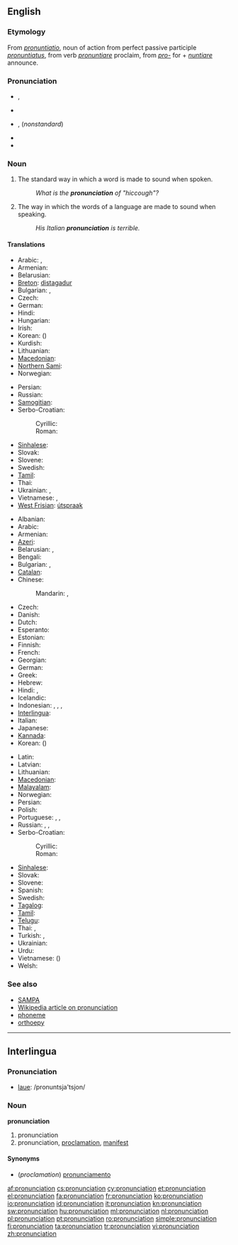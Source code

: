 {{wikipedia}}
{{selfref|See also [[Wiktionary:Pronunciation key|Wiktionary's pronunciation key]]}}
==English==

===Etymology===
From {{etyl|la}} ''[[pronuntiatio]]'', noun of action from perfect passive participle ''[[pronuntiatus]]'', from verb ''[[pronuntiare]]'' proclaim, from ''[[pro-]]'' for + ''[[nuntiare]]'' announce.

===Pronunciation===
* {{IPA|/pɹəˌnʌnsiˈeɪʃən/}}, {{SAMPA|/pr@%nVnsi"eIS@n/}}
* {{audio|en-us-pronunciation.ogg|Audio (US)}}
* {{IPA|/pɹəˌnaʊnsiˈeɪʃən/}}, {{SAMPA|/pr@%naUnsi"eIS@n/}} (''nonstandard'')
* {{rhymes|eɪʃǝn}}
* {{hyphenation|pro|nun|ci|a|tion}}

===Noun===
{{en-noun|s|-}}

# {{countable}} The standard way in which a word is made to sound when spoken.
#: ''What is the '''pronunciation''' of "hiccough"?''
# {{uncountable}} The way in which the words of a language are made to sound when speaking.
#: ''His Italian '''pronunciation''' is terrible.''

====Translations====
{{trans-top|standard sound of a word}}
* Arabic: {{t|ar|نطق|m|tr=nuTq}},  {{t|ar|لفظ|m|tr=lafZ}}
* Armenian: {{t|hy|արտասանություն|tr=artasanut'yun|sc=Armn}}
* Belarusian: {{t|be|вымаўленне|n|tr=vymaŭlénne|xs=Belarusian}}
* [[Breton]]: [[distagadur]] {{m}}
* Bulgarian: {{t+|bg|произношение|n|tr=proiznošénie}},  {{t+|bg|изговор|m|tr=ízgovor}}
* Czech: {{t+|cs|výslovnost|f}}
* German: {{t|de|Aussprache|f}}
* Hindi: {{t|hi|उच्चारण|tr=uccāraṇ|sc=Deva}}
* Hungarian: {{t+|hu|kiejtés}}
* Irish: {{t|ga|fuaimniú|m|xs=Irish}}
* Korean: {{t+|ko|발음|tr=bareum|sc=Hang}} ({{t|ko|發音|sc=Kore}})
* Kurdish: {{ku-Arab|[[گۆ کردن]]}}
* Lithuanian: {{t+|lt|tarimas|m|xs=Lithuanian}}
* [[Macedonian]]: {{t-|mk|изговор|m|tr=ízgovor}}
* [[Northern Sami]]: {{tø|se|báhkkodit}}
* Norwegian: {{t+|no|uttale|m}}
{{trans-mid}}
* Persian: {{t|fa|تلفظ|tr=talaffoz|sc=fa-Arab}}
* Russian: {{t|ru|произношение|n|sc=Cyrl|tr=proiznošénije}} 
* [[Samogitian]]: {{tø|bat-smg|tarėms}}
* Serbo-Croatian: 
*: Cyrillic: {{t|sh|изговор|alt=и̏згово̄р|m|sc=Cyrl}}
*: Roman: {{t|sh|izgovor|alt=ȉzgovōr|m}}
* [[Sinhalese]]: {{t|si|උච්චාරණය|sc=Sinh}}
* Slovak: {{t|sk|výslovnosť|f}}
* Slovene: {{t+|sl|izgovorjava|alt=izgovorjáva|f}}
* Swedish: {{t|sv|uttal|n}}
* [[Tamil]]: {{t|ta|உச்சரிப்பு|tr=uccharippu|sc=Taml}}
* Thai: {{t|th|การออกเสียง|tr=gaan-òk sĭang|sc=Thai}}
* Ukrainian: {{t|uk|вимова|f|tr=vymóva|xs=Ukrainian}},  {{t|uk|вимовляння|tr=vymovljánnja|xs=Ukrainian}}
* Vietnamese: {{t|vi|cách phát âm|xs=Vietnamese}},  {{t|vi|cách đọc|xs=Vietnamese}}
* [[West Frisian]]: [[útspraak]]
{{trans-bottom}}

{{trans-top|way in which words are pronounced}}
* Albanian: {{t|sq|shqiptim|m}}
* Arabic: {{t|ar|لفظ|m|tr=lafZ|sc=Arab}}
* Armenian: {{t|hy|արտասանություն|tr=artasanut'yun|sc=Armn}}
* [[Azeri]]: {{t|az|tələffüz}}
* Belarusian: {{t|be|вымаўленне|n|tr=vymaŭlénne|sc=Cyrl}}, {{t|be|вымова|f|tr=vymóva|sc=Cyrl}}
* Bengali: {{t|bn|উচ্চারণ|tr=uccāraṇ|sc=Beng}}
* Bulgarian: {{t|bg|произношение|n|tr=proiznošénie|sc=Cyrl}}, {{t|bg|изговор|m|tr=ízgovor|sc=Cyrl}}
* [[Catalan]]: {{t-|ca|pronunciació|f}}
* Chinese:
*: Mandarin: {{t-|cmn|發音|sc=Hani}},  {{t-|cmn|发音|tr=fāyīn|sc=Hani}}
* Czech: {{t|cs|výslovnost|f}}
* Danish: {{t+|da|udtale}}
* Dutch: {{t+|nl|uitspraak|f}}
* Esperanto: {{t+|eo|prononco|xs=Esperanto}}
* Estonian: {{t|et|hääldus}}
* Finnish: {{t+|fi|ääntämys}}
* French: {{t+|fr|prononciation|f}}
* Georgian: {{t|ka|გამოთქმას|tr=gamot’k’mas|sc=Geor}}
* German: {{t+|de|Aussprache|f}}
* Greek: {{t|el|προφορά|tr=proforá|sc=Grek}}
* Hebrew: {{t|he|ביטוי|m|tr=bituy}}
* Hindi: {{t|hi|उच्चारण|tr=uccāraṇ|sc=Deva}}, {{t|hi|अनुलेखन|tr=anulēkhan|sc=Deva}}
* Icelandic: {{t+|is|framburður|m}}
* Indonesian: {{t|id|lafal}}, {{t|id|cara baca}}, {{t|id|ucapan}}, {{t|id|pengucapan}}
* [[Interlingua]]: {{t-|ia|pronunciation|xs=Interlingua}}
* Italian: {{t+|it|pronuncia|f}}
* Japanese: {{t-|ja|発音|tr=はつおん, hatsuon}}
* [[Kannada]]: {{t|kn|ಉಚ್ಚಾರಣೆ|tr=uccāraṇe|sc=Knda}}
* Korean: {{t+|ko|발음|tr=bareum|sc=Hang}} ({{t|ko|發音|sc=Kore}})
{{trans-mid}}
* Latin: {{t-|la|pronuntiatio|f|alt=prōnuntiātiō}}
* Latvian: {{t|lv|izruna}}
* Lithuanian: {{t|lt|tarimas|m}}
* [[Macedonian]]: {{t|mk|изговор|m|tr=ízgovor|sc=Cyrl}}
* [[Malayalam]]: {{t|ml|ഉച്ചാരണം|tr=uccāraṇaṁ|sc=Mlym}}
* Norwegian: {{t|no|uttale|m}}
* Persian: {{t|fa|تلفظ|tr=talaffoz|sc=fa-Arab}}
* Polish: {{t+|pl|wymowa|f}}
* Portuguese: {{t|pt|pronúncia}}, {{t|pt|pronunciação|f}}, {{t|pt|prolação|f}}
* Russian: {{t|ru|произношение|n|sc=Cyrl|tr=proiznošénije}},  {{t|ru|выговор|m|tr=výgovor}},  {{t+|ru|акцент|m|tr=akcént}}
* Serbo-Croatian: 
*: Cyrillic: {{t|sh|изговор|alt=и̏згово̄р|m|sc=Cyrl}}
*: Roman: {{t|sh|izgovor|alt=ȉzgovōr|m}}
* [[Sinhalese]]: {{t|si|උච්චාරණය|sc=Sinh}}
* Slovak: {{t|sk|výslovnosť|f}}
* Slovene: {{t+|sl|izgovorjava|alt=izgovorjáva|f}}
* Spanish: {{t+|es|pronunciación|f}}
* Swedish: {{t+|sv|uttal}}
* [[Tagalog]]: {{t|tl|pagbigkas}}
* [[Tamil]]: {{t|ta|உச்சரிப்பு|tr=uccharippu|sc=Taml}}
* [[Telugu]]: {{t|te|ఉచ్ఛారణ|tr=ucchāraṇa|sc=Telu}}
* Thai: {{t|th|เสียงอ่าน|tr=sĭang-àan|sc=Thai}}, {{t|th|การออกเสียง|tr=gaan-òk sĭang|sc=Thai}}
* Turkish: {{t|tr|sesletim}}, {{t|tr|telaffuz}}
* Ukrainian: {{t|uk|вимова|f|tr=vymóva|sc=Cyrl}}
* Urdu: {{t|ur|تلفظ|tr=talaffoz|sc=ur-Arab}}
* Vietnamese: {{t|vi|phát âm}} ({{t|vi|發音}})
* Welsh: {{t+|cy|cynaniad|xs=Welsh}}
{{trans-bottom}}

===See also===
* [[SAMPA]]
* [[w:pronunciation|Wikipedia article on pronunciation]]
* [[phoneme]]
* [[orthoepy]]

----

==Interlingua==

===Pronunciation===
* [[laue]]: /pronuntsja'tsjon/

===Noun===
'''pronunciation'''

# pronunciation
# pronunciation, [[proclamation]], [[manifest]]

====Synonyms====
* (''proclamation'') [[pronunciamento]]

[[af:pronunciation]]
[[cs:pronunciation]]
[[cy:pronunciation]]
[[et:pronunciation]]
[[el:pronunciation]]
[[fa:pronunciation]]
[[fr:pronunciation]]
[[ko:pronunciation]]
[[io:pronunciation]]
[[id:pronunciation]]
[[it:pronunciation]]
[[kn:pronunciation]]
[[sw:pronunciation]]
[[hu:pronunciation]]
[[ml:pronunciation]]
[[nl:pronunciation]]
[[pl:pronunciation]]
[[pt:pronunciation]]
[[ro:pronunciation]]
[[simple:pronunciation]]
[[fi:pronunciation]]
[[ta:pronunciation]]
[[tr:pronunciation]]
[[vi:pronunciation]]
[[zh:pronunciation]]